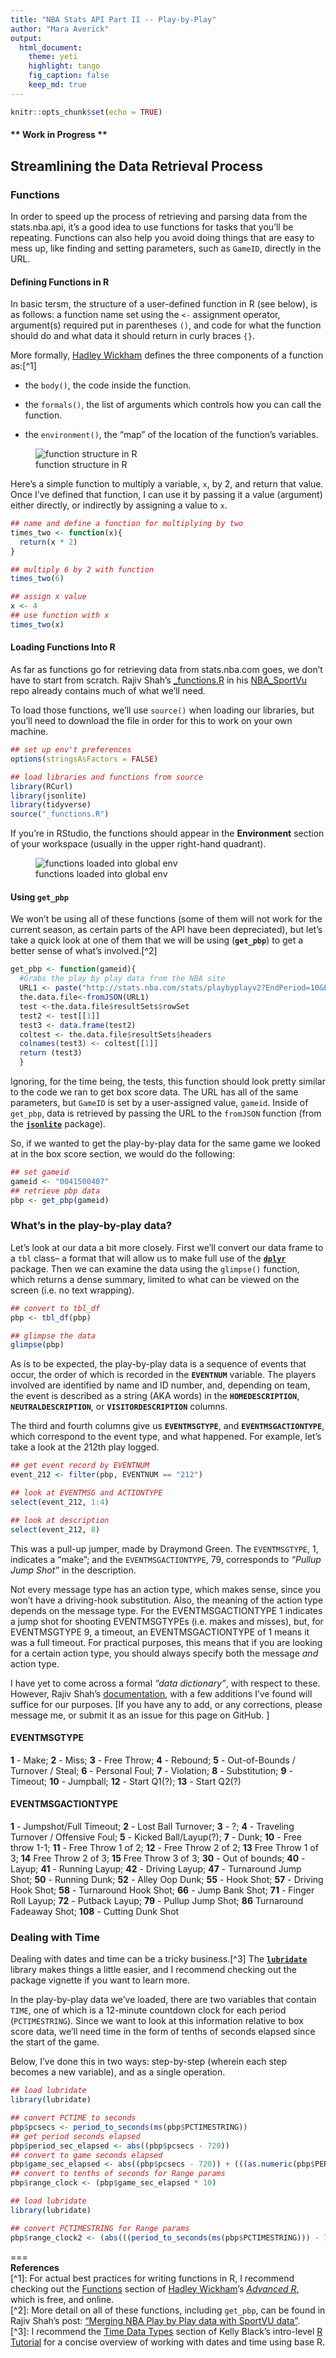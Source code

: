 ```yaml
---
title: "NBA Stats API Part II -- Play-by-Play"
author: "Mara Averick"
output: 
  html_document:
    theme: yeti
    highlight: tango
    fig_caption: false
    keep_md: true
---
```


```r
knitr::opts_chunk$set(echo = TRUE)
```

#### ** **Work in Progress** **

## Streamlining the Data Retrieval Process

### Functions

In order to speed up the process of retrieving and parsing data from the stats.nba.api, it's a good idea to use functions for tasks that you'll be repeating. Functions can also help you avoid doing things that are easy to mess up, like finding and setting parameters, such as `GameID`, directly in the URL.  

#### Defining Functions in R 

In basic tersm, the structure of a user-defined function in R (see below), is as follows: a function name set using the `<-` assignment operator, argument(s) required put in parentheses `()`, and code for what the function should do and what data it should return in curly braces `{}`. 

More formally, [Hadley Wickham](http://adv-r.had.co.nz/Functions.html#function-components) defines the three components of a function as:[^1]  

* the `body()`, the code inside the function.  

* the `formals()`, the list of arguments which controls how you can call the function.  

* the `environment()`, the “map” of the location of the function’s variables.

![function structure in R](nba_stats_pt2_files/images/function_structure.png) 

Here's a simple function to multiply a variable, `x`, by 2, and return that value. Once I've defined that function, I can use it by passing it a value (argument) either directly, or indirectly by assigning a value to `x`.

```r
## name and define a function for multiplying by two
times_two <- function(x){
  return(x * 2)
}

## multiply 6 by 2 with function
times_two(6)

## assign x value
x <- 4
## use function with x
times_two(x)

```

#### Loading Functions Into R

As far as functions go for retrieving data from stats.nba.com goes, we don't have to start from scratch. Rajiv Shah's [_functions.R](https://github.com/rajshah4/NBA_SportVu/blob/master/_functions.R) in his [NBA_SportVu](https://github.com/rajshah4/NBA_SportVu) repo already contains much of what we'll need.

To load those functions, we'll use `source()` when loading our libraries, but you'll need to download the file in order for this to work on your own machine.

```r
## set up env't preferences
options(stringsAsFactors = FALSE)

## load libraries and functions from source
library(RCurl)
library(jsonlite)
library(tidyverse)
source("_functions.R")
```

If you're in RStudio, the functions should appear in the **Environment** section of your workspace (usually in the upper right-hand quadrant).  

![functions loaded into global env](nba_stats_pt2_files/images/functions_loaded.png)

#### Using `get_pbp`

We won't be using all of these functions (some of them will not work for the current season, as certain parts of the API have been depreciated), but let's take a quick look at one of them that we will be using (**`get_pbp`**) to get a better sense of what's involved.[^2]

```r

get_pbp <- function(gameid){
  #Grabs the play by play data from the NBA site
  URL1 <- paste("http://stats.nba.com/stats/playbyplayv2?EndPeriod=10&EndRange=55800&GameID=",gameid,"&RangeType=2&StartPeriod=1&StartRange=0",sep = "")
  the.data.file<-fromJSON(URL1)
  test <-the.data.file$resultSets$rowSet
  test2 <- test[[1]]
  test3 <- data.frame(test2)
  coltest <- the.data.file$resultSets$headers
  colnames(test3) <- coltest[[1]]
  return (test3)
  }

```

Ignoring, for the time being, the tests, this function should look pretty similar to the code we ran to get box score data. The URL has all of the same parameters, but `GameID` is set by a user-assigned value, `gameid`. Inside of `get_pbp`, data is retrieved by passing the URL to the `fromJSON` function (from the [**`jsonlite`**](https://github.com/jeroenooms/jsonlite) package).

So, if we wanted to get the play-by-play data for the same game we looked at in the box score section, we would do the following:
```r

## set gameid
gameid <- "0041500407"
## retrieve pbp data
pbp <- get_pbp(gameid)
```

### What's in the play-by-play data?  

Let's look at our data a bit more closely. First we'll convert our data frame to a `tbl` class-- a format that will allow us to make full use of the [**`dplyr`**](https://github.com/hadley/dplyr) package. Then we can examine the data using the `glimpse()` function, which returns a dense summary, limited to what can be viewed on the screen (i.e. no text wrapping).

```r
## convert to tbl_df
pbp <- tbl_df(pbp)

## glimpse the data
glimpse(pbp)

```

As is to be expected, the play-by-play data is a sequence of events that occur, the order of which is recorded in the **`EVENTNUM`** variable. The players involved are identified by name and ID number, and, depending on team, the event is described as a string (AKA words) in the **`HOMEDESCRIPTION`**, **`NEUTRALDESCRIPTION`**, or **`VISITORDESCRIPTION`** columns. 

The third and fourth columns give us **`EVENTMSGTYPE`**, and **`EVENTMSGACTIONTYPE`**, which correspond to the event type, and what happened. For example, let's take a look at the 212th play logged.  
```r
## get event record by EVENTNUM
event_212 <- filter(pbp, EVENTNUM == "212")

## look at EVENTMSG and ACTIONTYPE
select(event_212, 1:4)

## look at description
select(event_212, 8)
```
This was a pull-up jumper, made by Draymond Green. The `EVENTMSGTYPE`, 1, indicates a "make"; and the `EVENTMSGACTIONTYPE`, 79, corresponds to _"Pullup Jump Shot"_ in the description.  

Not every message type has an action type, which makes sense, since you won't have a driving-hook substitution. Also, the meaning of the action type depends on the message type. For the EVENTMSGACTIONTYPE 1 indicates a jump shot for shooting EVENTMSGTYPEs (i.e. makes and misses), but, for EVENTMSGTYPE 9, a timeout, an EVENTMSGACTIONTYPE of 1 means it was a full timeout. For practical purposes, this means that if you are looking for a certain action type, you should always specify both the message _and_ action type.  

I have yet to come across a formal _“data dictionary”_, with respect to these. However, Rajiv Shah's [documentation](http://projects.rajivshah.com/sportvu/PBP_NBA_SportVu.html), with a few additions I've found will suffice for our purposes. [If you have any to add, or any corrections, please message me, or submit it as an issue for this page on GitHub. ]

#### **EVENTMSGTYPE**  
**1** - Make; **2** - Miss; **3** - Free Throw; **4** - Rebound; **5** - Out-of-Bounds / Turnover / Steal; **6** - Personal Foul; **7** - Violation; **8** - Substitution; **9** - Timeout; **10** - Jumpball; **12** - Start Q1(?); **13** - Start Q2(?)

#### **EVENTMSGACTIONTYPE**   
**1** - Jumpshot/Full Timeout; **2** - Lost Ball Turnover; **3** - ?; **4** - Traveling Turnover / Offensive Foul; **5** - Kicked Ball/Layup(?); **7** - Dunk; **10** - Free throw 1-1; **11** - Free Throw 1 of 2; **12** - Free Throw 2 of 2; **13** Free Throw 1 of 3; **14** Free Throw 2 of 3; **15** Free Throw 3 of 3; **30** - Out of bounds; **40** - Layup; **41** - Running Layup; **42** - Driving Layup; **47** - Turnaround Jump Shot; **50** - Running Dunk; **52** - Alley Oop Dunk; **55** - Hook Shot; **57** - Driving Hook Shot; **58** - Turnaround Hook Shot; **66** - Jump Bank Shot; **71** - Finger Roll Layup; **72** - Putback Layup; **79** - Pullup Jump Shot; **86** Turnaround Fadeaway Shot; **108** - Cutting Dunk Shot

### Dealing with Time

Dealing with dates and time can be a tricky business.[^3] The [**`lubridate`**](https://github.com/hadley/lubridate) library makes things a little easier, and I recommend checking out the package vignette if you want to learn more. 

In the play-by-play data we've loaded, there are two variables that contain `TIME`, one of which is a 12-minute countdown clock for each period (`PCTIMESTRING`). Since we want to look at this information relative to box score data, we'll need time in the form of tenths of seconds elapsed since the start of the game.

Below, I've done this in two ways: step-by-step (wherein each step becomes a new variable), and as a single operation. 

```r
## load lubridate
library(lubridate)

## convert PCTIME to seconds
pbp$pcsecs <- period_to_seconds(ms(pbp$PCTIMESTRING))
## get period seconds elapsed
pbp$period_sec_elapsed <- abs((pbp$pcsecs - 720))
## convert to game seconds elapsed
pbp$game_sec_elapsed <- abs((pbp$pcsecs - 720)) + (((as.numeric(pbp$PERIOD)) - 1) * 720)
## convert to tenths of seconds for Range params
pbp$range_clock <- (pbp$game_sec_elapsed * 10)

```

```r
## load lubridate
library(lubridate)

## convert PCTIMESTRING for Range params
pbp$range_clock2 <- (abs(((period_to_seconds(ms(pbp$PCTIMESTRING))) - 720)) + (((as.numeric(pbp$PERIOD)) - 1) * 720)) * 10

```


===  
**References**  
[^1]: For actual best practices for writing functions in R, I recommend checking out the [Functions](http://adv-r.had.co.nz/Functions.html) section of [Hadley Wickham](http://hadley.nz/)'s [_Advanced R_](http://adv-r.had.co.nz/), which is free, and online.  
[^2]: More detail on all of these functions, including `get_pbp`, can be found in Rajiv Shah's post: [“Merging NBA Play by Play data with SportVU data”](http://projects.rajivshah.com/sportvu/PBP_NBA_SportVu.html).  
[^3]: I recommend the [Time Data Types](http://www.cyclismo.org/tutorial/R/time.html) section of Kelly Black's intro-level [R Tutorial](http://www.cyclismo.org/tutorial/R/index.html) for a concise overview of working with dates and time using base R.